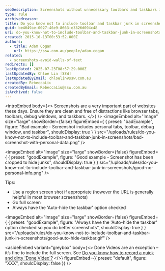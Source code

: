 ```yaml
---
seoDescription: Screenshots without unnecessary toolbars and taskbars improve image quality and user experience.
type: rule
archivedreason:
title: Do you know not to include toolbar and taskbar junk in screenshots?
guid: be4049ae-0027-46e9-8663-e3326d094c48
uri: do-you-know-not-to-include-toolbar-and-taskbar-junk-in-screenshots
created: 2015-10-13T00:53:52.000Z
authors:
  - title: Adam Cogan
    url: https://ssw.com.au/people/adam-cogan
related:
  - screenshots-avoid-walls-of-text
redirects: []
lastUpdated: 2025-07-23T08:57:29.000Z
lastUpdatedBy: Chloe Lin [SSW]
lastUpdatedByEmail: chloelin@ssw.com.au
createdBy: RebeccaLiu
createdByEmail: RebeccaLiu@ssw.com.au
isArchived: false
---
```


<introEmbed
  body={<>
Screenshots are a very important part of websites these days. Ensure they are clean and free of distractions like browser tabs, toolbars, debug windows, and taskbars.
  </>}
/>
<imageEmbed
  alt="Image"
  size="large"
  showBorder={false}
  figureEmbed={ {
    preset: "badExample",
    figure: "Bad example - Screenshot includes personal tabs, toolbar, debug window, and taskbar",
    shouldDisplay: true
  } }
  src="/uploads/rules/do-you-know-not-to-include-toolbar-and-taskbar-junk-in-screenshots/bad-screenshot-with-personal-data.png"
/>

<imageEmbed
  alt="Image"
  size="large"
  showBorder={false}
  figureEmbed={ {
    preset: "goodExample",
    figure: "Good example - Screenshot has been cropped to hide junks",
    shouldDisplay: true
  } }
  src="/uploads/rules/do-you-know-not-to-include-toolbar-and-taskbar-junk-in-screenshots/good-no-personal-info.png"
/>

Tips:

* Use a region screen shot if appropriate (however the URL is generally helpful in most browser screenshots)
* Go full screen
* Always have the 'Auto-hide the taskbar' option checked

<imageEmbed
  alt="Image"
  size="large"
  showBorder={false}
  figureEmbed={ {
    preset: "goodExample",
    figure: "Always have the 'Auto-hide the taskbar' option checked so you do better screenshots",
    shouldDisplay: true
  } }
  src="/uploads/rules/do-you-know-not-to-include-toolbar-and-taskbar-junk-in-screenshots/good-auto-hide-taskbar.gif"
/>


<asideEmbed
  variant="greybox"
  body={<>
    Done Videos are an exception – it’s fine to include the full screen. See [Do you know how to record a quick and dirty 'Done Video'?](https://www.ssw.com.au/rules/done-video/)
  </>}
  figureEmbed={{
    preset: "default",
    figure: "XXX",
    shouldDisplay: false
  }}
/>

